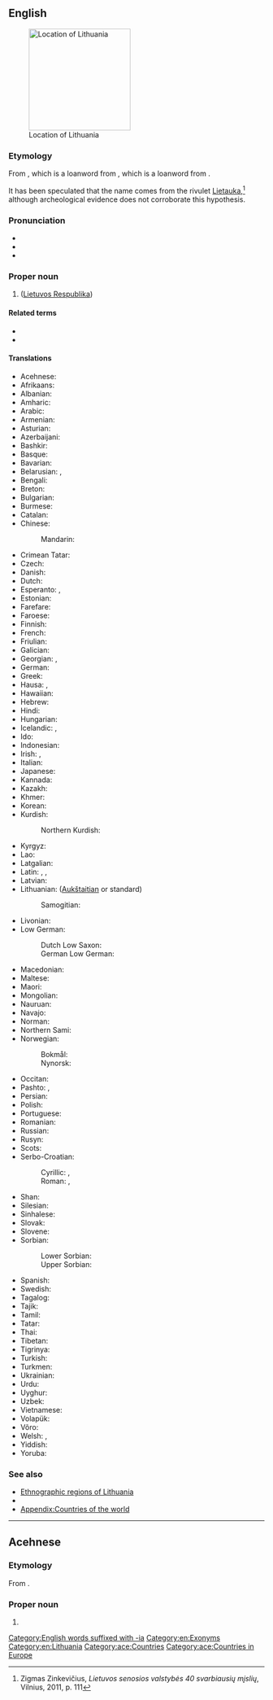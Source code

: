 ==English==
{{wikipedia}}
[[Image:EU_location_LIT.png|thumb|200px|Location of Lithuania]]

===Etymology===
From {{der|en|la|Lituania}}, which is a loanword from {{der|en|sla-pro|*Litъva}}, which is a loanword from {{der|en|olt|Lietuva}}.

It has been speculated that the name comes from the rivulet [[wikipedia:Lietauka|Lietauka]],<ref>Zigmas Zinkevičius, ''Lietuvos senosios valstybės 40 svarbiausių mįslių'', Vilnius, 2011, p. 111</ref> although archeological evidence does not corroborate this hypothesis.

===Pronunciation===
* {{IPA|en|/ˌlɪθ.uˈeɪ.ni.ə/|/ˌlɪθˈweɪ.ni.ə/}}
* {{audio|en|en-us-Lithuania.ogg|Audio (US)}}
* {{rhymes|en|eɪniə|s=5}}

===Proper noun===
{{en-proper noun}}

# {{senseid|en|Q37}}{{place|en|country|in northeastern|cont/Europe|official=Republic of Lithuania}} ([[Lietuvos Respublika]])

====Related terms====
* {{l|en|Lithuanian}}
* {{l|en|Lithuanian SSR}}

====Translations====
{{trans-top|id=Q37|country}}
* Acehnese: {{t|ace|Lithuania}}
* Afrikaans: {{t|af|Litaue}}
* Albanian: {{t|sq|Lituani|f}}
* Amharic: {{t|am|ሊትዌኒያ}}
* Arabic: {{t|ar|لِتُوَانِيَا|f}}
* Armenian: {{t+|hy|Լիտվա}}
* Asturian: {{t+|ast|Lituania}}
* Azerbaijani: {{t+|az|Litva}}
* Bashkir: {{t|ba|Литва|sc=Cyrl}}
* Basque: {{t+|eu|Lituania}}
* Bavarian: {{t|bar|Litaun}}
* Belarusian: {{t|be|Літва́|f}}, {{t|be|Летува́|f}} {{qualifier|taraškievica}}
* Bengali: {{t+|bn|লিথুয়ানিয়া|sc=Beng}}
* Breton: {{t|br|Lituania}}
* Bulgarian: {{t+|bg|Ли́тва|f}}
* Burmese: {{t|my|လစ်သူယေးနီးယား|sc=Mymr}}
* Catalan: {{t+|ca|Lituània|f}}
* Chinese:
*: Mandarin: {{t+|cmn|立陶宛|tr=Lìtáowǎn}}
* Crimean Tatar: {{t|crh|Litvaniya}}
* Czech: {{t+|cs|Litva|f}}
* Danish: {{t+|da|Litauen}}
* Dutch: {{t+|nl|Litouwen|n}}
* Esperanto: {{t|eo|Litovio}}, {{t|eo|Litovujo}}
* Estonian: {{t+|et|Leedu}}
* Farefare: {{t|gur|Litugo}}
* Faroese: {{t+|fo|Litava|n}}
* Finnish: {{t+|fi|Liettua}}
* French: {{t+|fr|Lituanie|f}}
* Friulian: {{t|fur|Lituanie|f}}
* Galician: {{t+|gl|Lituania|f}}
* Georgian: {{t|ka|ლიტვა}}, {{t|ka|ლიეტუვა}}
* German: {{t+|de|Litauen|n}}
* Greek: {{t+|el|Λιθουανία|f}}
* Hausa: {{t|ha|Lithuania}}, {{t|ha|Lituweniya}}
* Hawaiian: {{t|haw|Lituania}}
* Hebrew: {{t+|he|לִיטָא|f|tr=litá}}
* Hindi: {{t+|hi|लिथुआनिया|m}}
* Hungarian: {{t+|hu|Litvánia}}
* Icelandic: {{t+|is|Litháen|n}}, {{t|is|Lithaugaland|n}} {{qualifier|obsolete}}
* Ido: {{t+|io|Lituania}}
* Indonesian: {{t|id|Lithuania}}
* Irish: {{t|ga|Liotuáin|f|alt=An Liotuáin}}, {{t|ga|Poblacht na Liotuáine|f}}
* Italian: {{t+|it|Lituania|f}}
* Japanese: {{t+|ja|リトアニア|tr=Ritoania}}
* Kannada: {{t+|kn|ಲಿಥುವೇನಿಯ}}
* Kazakh: {{t|kk|Литва|sc=Cyrl}}
* Khmer: {{t|km|លីទុយអានី}}
* Korean: {{t+|ko|^리투아니아}}
* Kurdish:
*: Northern Kurdish: {{t|kmr|Lîtvanya}}
* Kyrgyz: {{t|ky|Литва|sc=Cyrl}}
* Lao: {{t|lo|ລີຕົວນີ}}
* Latgalian: {{t|ltg|Lītova|f}}
* Latin: {{t|la|Lītua|f}}, {{t|la|Lītuānia|f}}, {{t|la|Līthuānia|f}}
* Latvian: {{t|lv|Lietuva|f}}
* Lithuanian: {{t+|lt|Lietuva|f}} ([[Aukštaitian]] or standard)
*: Samogitian: {{t|sgs|Lietova|f}}
{{trans-mid}}
* Livonian: {{t|liv|Leišmō}}
* Low German:
*: Dutch Low Saxon: {{t|nds-nl|Litouwen}}
*: German Low German: {{t+|nds-de|Litauen}}
* Macedonian: {{t+|mk|Литванија|f}}
* Maltese: {{t|mt|Litwanja|f|alt=Il-Litwanja}}
* Maori: {{t|mi|Rituānia}}
* Mongolian: {{t|mn|Литва|sc=Cyrl}}
* Nauruan: {{t+|na|Rituainiya}}
* Navajo: {{t|nv|Łitʼoowę́ęya}}
* Norman: {{t|nrf|Lithuanie|f}}
* Northern Sami: {{t|se|Lietuva}}
* Norwegian:
*: Bokmål: {{t+|nb|Litauen}}
*: Nynorsk: {{t+|nn|Litauen}}
* Occitan: {{t-needed|oc}}
* Pashto: {{t|ps|ليتوانيا|f|tr=litwānyã}}, {{t|ps|لتوانيا|f|tr=letwānyã}}
* Persian: {{t+|fa|لیتوانی|tr=litvâni|sc=fa-Arab}}
* Polish: {{t+|pl|Litwa|f}}
* Portuguese: {{t+|pt|Lituânia|f}}
* Romanian: {{t+|ro|Lituania|f}}
* Russian: {{t+|ru|Литва́|f}}
* Rusyn: {{t|rue|Літва́|f}}
* Scots: {{t|sco|Lithuanie}}
* Serbo-Croatian:
*: Cyrillic: {{t|sh|Литванија|f}}, {{t|sh|Литва|f}}
*: Roman: {{t|sh|Litvanija|f}}, {{t+|sh|Litva|f}}
* Shan: {{t|shn|မိူင်းလီႉတူႇဝေးၼီးယႃး}}
* Silesian: {{t|szl|Litwa|f}}
* Sinhalese: {{t|si|ලිතුවේනියාව|sc=Sinh}}
* Slovak: {{t|sk|Litva|f}}
* Slovene: {{t+|sl|Lítva|f}}
* Sorbian:
*: Lower Sorbian: {{t|dsb|Litawska|f}}
*: Upper Sorbian: {{t|hsb|Litawska|f}}
* Spanish: {{t+|es|Lituania}}
* Swedish: {{t+|sv|Litauen}}
* Tagalog: {{t|tl|Litwanya}}
* Tajik: {{t|tg|Литва}}
* Tamil: {{t|ta|லித்துவேனியா}}
* Tatar: {{t|tt|Литва}}
* Thai: {{t+|th|ลิทัวเนีย}}
* Tibetan: {{t|bo|ལི་ཐུ་ཨེ་ནི་ཡ}}
* Tigrinya: {{t|ti|ሊቱዌኒያ}}
* Turkish: {{t+|tr|Litvanya}}
* Turkmen: {{t|tk|Litwa}}
* Ukrainian: {{t+|uk|Литва́|f}}
* Urdu: {{t|ur|لیتھوینیا|m|tr=lithuāniyā}}
* Uyghur: {{t|ug|لىتۋا}}
* Uzbek: {{t+|uz|Litva}}
* Vietnamese: {{t|vi|Lít-va}}
* Volapük: {{t+|vo|Lietuvän}}
* Võro: {{t|vro|Leedu}}
* Welsh: {{t+|cy|Lithwania}}, {{t|cy|Llethaw}}
* Yiddish: {{t|yi|ליטע|f}}
* Yoruba: {{t|yo|Lituania}}
{{trans-bottom}}

<references/>

===See also===
* [[:Template:Lithuania map|Ethnographic regions of Lithuania]]
* {{list:countries of Europe/en}}
* [[Appendix:Countries of the world]]

[[Category:English words suffixed with -ia]]
[[Category:en:Exonyms]]
[[Category:en:Lithuania]]

----

==Acehnese==
{{wikipedia|lang=ace}}

===Etymology===
From {{bor|ace|en|Lithuania}}.

===Proper noun===
{{head|ace|proper noun}}

# {{l|en|Lithuania}}

[[Category:ace:Countries]]
[[Category:ace:Countries in Europe]]